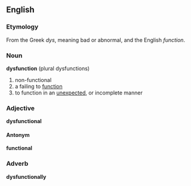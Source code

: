== English ==

===Etymology===
From the Greek ''dys'', meaning bad or abnormal, and the English ''function''.

=== Noun ===
'''dysfunction''' (plural dysfunctions)
# non-functional
# a failing to [[function]]
# to function in an [[unexpected]], or incomplete manner

=== Adjective ===
'''dysfunctional'''

==== Antonym ====
'''functional'''

=== Adverb ===
'''dysfunctionally'''